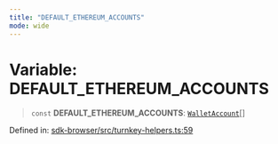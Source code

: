 ```yaml
---
title: "DEFAULT_ETHEREUM_ACCOUNTS"
mode: wide
---
```

  
# Variable: DEFAULT\_ETHEREUM\_ACCOUNTS

> `const` **DEFAULT\_ETHEREUM\_ACCOUNTS**: [`WalletAccount`](../WalletAccount/readme)[]

Defined in: [sdk-browser/src/turnkey-helpers.ts:59](https://github.com/tkhq/sdk/blob/ee72856c3f450731d7501ab05001215768b71500/packages/sdk-browser/src/turnkey-helpers.ts#L59)
